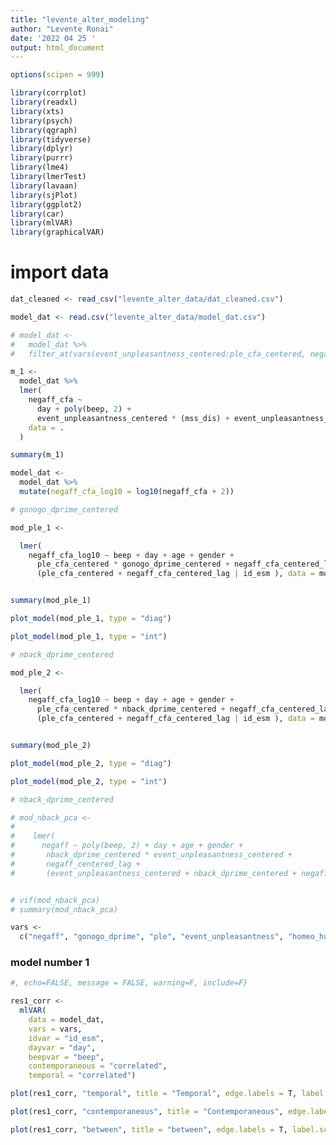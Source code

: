 ```yaml
---
title: "levente_alter_modeling"
author: "Levente Ronai"
date: '2022 04 25 '
output: html_document
---
```


```r

options(scipen = 999)

library(corrplot)
library(readxl)
library(xts)
library(psych)
library(qgraph)
library(tidyverse)
library(dplyr)
library(purrr)
library(lme4)
library(lmerTest)
library(lavaan)
library(sjPlot)
library(ggplot2)
library(car)
library(mlVAR)
library(graphicalVAR)

```


# import data

```r

dat_cleaned <- read_csv("levente_alter_data/dat_cleaned.csv")

model_dat <- read.csv("levente_alter_data/model_dat.csv")

# model_dat <- 
#   model_dat %>%
#   filter_at(vars(event_unpleasantness_centered:ple_cfa_centered, negaff_cfa_centered_lag), all_vars(!is.na(.)))

```

```r

m_1 <- 
  model_dat %>% 
  lmer(
    negaff_cfa ~ 
      day + poly(beep, 2) + 
      event_unpleasantness_centered * (mss_dis) + event_unpleasantness_mean + (event_unpleasantness_centered | id_esm),
    data = .
  )


```


```r
summary(m_1)
```


```r

model_dat <-
  model_dat %>%
  mutate(negaff_cfa_log10 = log10(negaff_cfa + 2))

```


```r
# gonogo_dprime_centered

mod_ple_1 <-

  lmer(
    negaff_cfa_log10 ~ beep + day + age + gender +
      ple_cfa_centered * gonogo_dprime_centered + negaff_cfa_centered_lag + # + event_unpleasantness_centered + mss_dis +
      (ple_cfa_centered + negaff_cfa_centered_lag | id_esm ), data = model_dat)


summary(mod_ple_1)

```

```r

plot_model(mod_ple_1, type = "diag")

```


```r

plot_model(mod_ple_1, type = "int")

```


```r
# nback_dprime_centered

mod_ple_2 <-

  lmer(
    negaff_cfa_log10 ~ beep + day + age + gender +
      ple_cfa_centered * nback_dprime_centered + negaff_cfa_centered_lag + event_unpleasantness_centered + mss_dis +
      (ple_cfa_centered + negaff_cfa_centered_lag | id_esm ), data = model_dat)


summary(mod_ple_2)

```

```r

plot_model(mod_ple_2, type = "diag")

```


```r

plot_model(mod_ple_2, type = "int")

```


```r
# nback_dprime_centered

# mod_nback_pca <-
# 
#    lmer(
#      negaff ~ poly(beep, 2) + day + age + gender +
#       nback_dprime_centered * event_unpleasantness_centered +
#       negaff_centered_lag + 
#       (event_unpleasantness_centered + nback_dprime_centered + negaff_centered_lag | id_esm ), data = model_dat)


# vif(mod_nback_pca)
# summary(mod_nback_pca)

```


```r

vars <- 
  c("negaff", "gonogo_dprime", "ple", "event_unpleasantness", "homeo_hungry", "coffee", "alcohol")

```

### model number 1


```r

#, echo=FALSE, message = FALSE, warning=F, include=F}

res1_corr <- 
  mlVAR(
    data = model_dat,
    vars = vars,
    idvar = "id_esm",
    dayvar = "day",
    beepvar = "beep",
    contemporaneous = "correlated",
    temporal = "correlated")      

```


```r

plot(res1_corr, "temporal", title = "Temporal", edge.labels = T, label.scale.equal = T, label.cex = 2.8, nonsig = "hide" , cut = 0.2)

```

```r

plot(res1_corr, "contemporaneous", title = "Contemporaneous", edge.labels = T, label.scale.equal = T, label.cex = 2.8, nonsig = "hide" , cut = 0.2)

```

```r

plot(res1_corr, "between", title = "between", edge.labels = T, label.scale.equal = T, label.cex = 2.8, nonsig = "hide" , cut = 0.2)

```